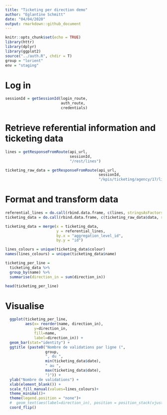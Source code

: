 ```yaml
---
title: "Ticketing per direction demo"
author: "Eglantine Schmitt"
date: "04/04/2020"
output: rmarkdown::github_document
---
```


```r
knitr::opts_chunk$set(echo = TRUE)
library(httr)
library(dplyr)
library(ggplot2)
source("../auth.R", chdir = T)
group = "lorient"
env = "staging"
```

# Log in

```r
sessionId = getSessionId(login_route, 
                         auth_route, 
                         credentials)
```

# Retrieve referential information and ticketing data

```r
lines = getResponseFromRoute(api_url,
                             sessionId,
                             "/rest/lines")

ticketing_raw_data = getResponseFromRoute(api_url,
                                          sessionId,
                                          "/kpis/ticketing/agency/17/line?aggregated_by_time=false&included_date_perimeters=2020-03-26_2020-04-02_1111111&excluded_date_perimeters=&ticket_type_id=all")
```

# Format and transform data

```r
referential_lines = do.call(rbind.data.frame, c(lines, stringsAsFactors = F))
ticketing_data = do.call(rbind.data.frame, c(ticketing_raw_data$data, stringsAsFactors = F))

ticketing_data = merge(x = ticketing_data, 
                       y = referential_lines,
                       by.x = "aggregation_level_id", 
                       by.y = "id")

lines_colours = unique(ticketing_data$colour)
names(lines_colours) = unique(ticketing_data$name)

ticketing_per_line = 
  ticketing_data %>%
  group_by(name) %>%
  summarise(direction_in = sum(direction_in))

head(ticketing_per_line)
```

# Visualise

```r
  ggplot(ticketing_per_line, 
         aes(x= reorder(name, direction_in), 
             y=direction_in, 
             fill=name,
             label=direction_in)) + 
  geom_bar(stat="identity") +
  ggtitle (paste0("Nombre de validations par ligne (",
                  group,
                  ", du ",
                  min(ticketing_data$date),
                  " au ",
                  max(ticketing_data$date),
                  ")")) +
  ylab("Nombre de validations") +
  xlab(element_blank()) +
  scale_fill_manual(values=lines_colours)+ 
  theme_minimal()+
  theme(legend.position = "none")+
  #  geom_text(aes(label=direction_in), position = position_stack(vjust = 0.95),color = "white") +
  coord_flip()
```

